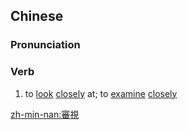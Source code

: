 ==Chinese==
{{zh-forms|s=审视}}

===Pronunciation===
{{zh-pron
|m=shěnshì
|c=sam2 si6
|mn=sím-sī
|cat=v
}}

===Verb===
{{zh-verb}}

# to [[look]] [[closely]] at; to [[examine]] [[closely]]

[[zh-min-nan:審視]]
